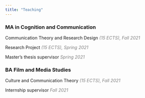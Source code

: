 ```yaml
---
title: "Teaching"
---
```


### MA in Cognition and Communication

Communication Theory and Research Design [*(15 ECTS), Fall 2021*]{style="color:grey;"}

Research Project [*(15 ECTS), Spring 2021*]{style="color:grey;"}

Master's thesis supervisor [*Spring 2021*]{style="color:grey;"}

### BA Film and Media Studies

Culture and Communication Theory [*(15 ECTS), Fall 2021*]{style="color:grey;"}

Internship supervisor [*Fall 2021*]{style="color:grey;"}
